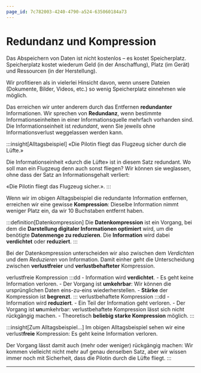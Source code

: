 ```yaml
---
page_id: 7c782003-4240-4790-a524-635060184a73
---
```


# Redundanz und Kompression
Das Abspeichern von Daten ist nicht kostenlos – es kostet Speicherplatz. Speicherplatz kostet wiederum Geld (in der Anschaffung), Platz (im Gerät) und Ressourcen (in der Herstellung).

Wir profitieren als in vielerlei Hinsicht davon, wenn unsere Dateien (Dokumente, Bilder, Videos, etc.) so wenig Speicherplatz einnehmen wie möglich.

Das erreichen wir unter anderem durch das Entfernen **redundanter** Informationen. Wir sprechen von **Redundanz**, wenn bestimmte Informationseinheiten in einer Informationsquelle mehrfach vorhanden sind. Die Informationseinheit ist _redundant_, wenn Sie jeweils ohne Informationsverlust weggelassen werden kann.

:::insight[Alltagsbeispiel]
«Die Pilotin fliegt das Flugzeug sicher durch die Lüfte.»

Die Informationseinheit «durch die Lüfte» ist in diesem Satz redundant. Wo soll man ein Flugzeug denn auch sonst fliegen? Wir können sie weglassen, ohne dass der Satz an Informationsgehalt verliert: 

«Die Pilotin fliegt das Flugzeug sicher.».
:::

Wenn wir im obigen Alltagsbeispiel die redundante Information entfernen, erreichen wir eine gewisse **Kompression**: Dieselbe Information nimmt weniger Platz ein, da wir 10 Buchstaben entfernt haben.

:::definition[Datenkompression]
Die **Datenkompression** ist ein Vorgang, bei dem die **Darstellung digitaler Informationen optimiert** wird, um die benötigte **Datenmenge zu reduzieren**. Die **Information** wird dabei **verdichtet** oder **reduziert**.
:::

Bei der Datenkompression unterscheiden wir also zwischen dem _Verdichten_ und dem _Reduzieren_ von Information. Damit einher geht die Unterscheidung zwischen **verlustfreier** und **verlustbehafteter** Kompression.

verlustfreie Kompression
:::dd
    - Information wird **verdichtet**.
    - Es geht keine Information verloren.
    - Der Vorgang ist **umkehrbar**: Wir können die ursprünglichen Daten eins-zu-eins wiederherstellen.
    - **Stärke** der Kompression ist **begrenzt**.
:::
verlustbehaftete Kompression
:::dd
    - Information wird **reduziert**.
    - Ein Teil der Information geht verloren.
    - Der Vorgang ist **un**umkehrbar: verlustbehaftete Kompression lässt sich nicht rückgängig machen.
    - Theoretisch **beliebig starke Kompression** möglich.
:::

:::insight[Zum Alltagsbeispiel...]
Im obigen Alltagsbeispiel sehen wir eine verlust**freie** Kompression: Es geht keine Information verloren.

Der Vorgang lässt damit auch (mehr oder weniger) rückgängig machen: Wir kommen vielleicht nicht mehr auf genau denselben Satz, aber wir wissen immer noch mit Sicherheit, dass die Pilotin durch die Lüfte fliegt.
:::

---